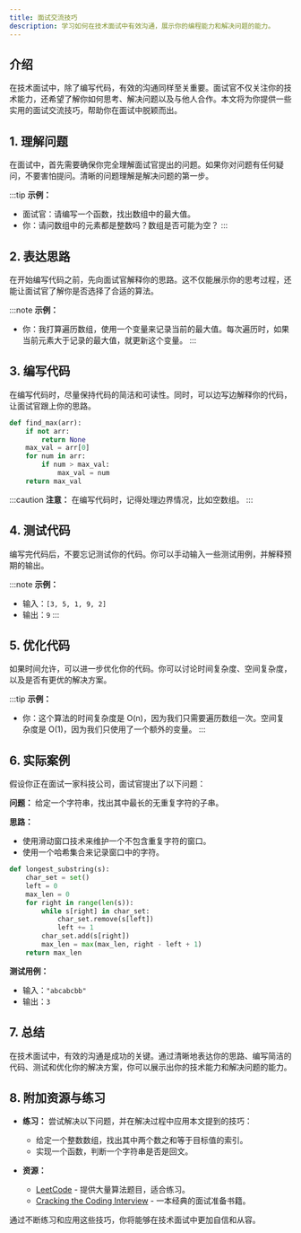 ```yaml
---
title: 面试交流技巧
description: 学习如何在技术面试中有效沟通，展示你的编程能力和解决问题的能力。
---
```


## 介绍

在技术面试中，除了编写代码，有效的沟通同样至关重要。面试官不仅关注你的技术能力，还希望了解你如何思考、解决问题以及与他人合作。本文将为你提供一些实用的面试交流技巧，帮助你在面试中脱颖而出。

## 1. 理解问题

在面试中，首先需要确保你完全理解面试官提出的问题。如果你对问题有任何疑问，不要害怕提问。清晰的问题理解是解决问题的第一步。

:::tip
**示例：**
- 面试官：请编写一个函数，找出数组中的最大值。
- 你：请问数组中的元素都是整数吗？数组是否可能为空？
:::

## 2. 表达思路

在开始编写代码之前，先向面试官解释你的思路。这不仅能展示你的思考过程，还能让面试官了解你是否选择了合适的算法。

:::note
**示例：**
- 你：我打算遍历数组，使用一个变量来记录当前的最大值。每次遍历时，如果当前元素大于记录的最大值，就更新这个变量。
:::

## 3. 编写代码

在编写代码时，尽量保持代码的简洁和可读性。同时，可以边写边解释你的代码，让面试官跟上你的思路。

```python
def find_max(arr):
    if not arr:
        return None
    max_val = arr[0]
    for num in arr:
        if num > max_val:
            max_val = num
    return max_val
```

:::caution
**注意：** 在编写代码时，记得处理边界情况，比如空数组。
:::

## 4. 测试代码

编写完代码后，不要忘记测试你的代码。你可以手动输入一些测试用例，并解释预期的输出。

:::note
**示例：**
- 输入：`[3, 5, 1, 9, 2]`
- 输出：`9`
:::

## 5. 优化代码

如果时间允许，可以进一步优化你的代码。你可以讨论时间复杂度、空间复杂度，以及是否有更优的解决方案。

:::tip
**示例：**
- 你：这个算法的时间复杂度是 O(n)，因为我们只需要遍历数组一次。空间复杂度是 O(1)，因为我们只使用了一个额外的变量。
:::

## 6. 实际案例

假设你正在面试一家科技公司，面试官提出了以下问题：

**问题：** 给定一个字符串，找出其中最长的无重复字符的子串。

**思路：**
- 使用滑动窗口技术来维护一个不包含重复字符的窗口。
- 使用一个哈希集合来记录窗口中的字符。

```python
def longest_substring(s):
    char_set = set()
    left = 0
    max_len = 0
    for right in range(len(s)):
        while s[right] in char_set:
            char_set.remove(s[left])
            left += 1
        char_set.add(s[right])
        max_len = max(max_len, right - left + 1)
    return max_len
```

**测试用例：**
- 输入：`"abcabcbb"`
- 输出：`3`

## 7. 总结

在技术面试中，有效的沟通是成功的关键。通过清晰地表达你的思路、编写简洁的代码、测试和优化你的解决方案，你可以展示出你的技术能力和解决问题的能力。

## 8. 附加资源与练习

- **练习：** 尝试解决以下问题，并在解决过程中应用本文提到的技巧：
  - 给定一个整数数组，找出其中两个数之和等于目标值的索引。
  - 实现一个函数，判断一个字符串是否是回文。

- **资源：**
  - [LeetCode](https://leetcode.com/) - 提供大量算法题目，适合练习。
  - [Cracking the Coding Interview](https://www.amazon.com/Cracking-Coding-Interview-Programming-Questions/dp/0984782850) - 一本经典的面试准备书籍。

通过不断练习和应用这些技巧，你将能够在技术面试中更加自信和从容。